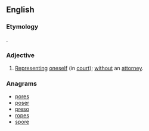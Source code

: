 ==English==

===Etymology===
{{etyl|la}} {{term|pro}} {{term|se}}.

===Adjective===
{{en-adj|-}}

# {{legal}} [[represent|Representing]] [[oneself]] (in [[court]]); [[without]] an [[attorney]].

===Anagrams===
* [[pores#English|pores]]
* [[poser#English|poser]]
* [[preso#English|preso]]
* [[ropes#English|ropes]]
* [[spore#English|spore]]